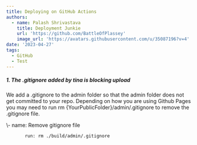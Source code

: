 ```yaml
---
title: Deploying on GitHub Actions
authors:
  - name: Palash Shrivastava
    title: Deployment Junkie
    url: 'https://github.com/BattleOfPlassey'
    image_url: 'https://avatars.githubusercontent.com/u/35087196?v=4'
date: '2023-04-27'
tags:
  - GitHub
  - Test
---
```


##### 1. The .gitignore added by tina is blocking upload

We add a .gitignore to the admin folder so that the admin folder does
 not get committed to your repo. Depending on how you are using Github 
Pages you may need to run rm {YourPublicFolder}/admin/.gitignore to remove the .gitignore file.




<CodeBlock language="YAML" title="deploy.yml">
        \- name: Remove gitignore file

           run: rm ./build/admin/.gitignore


</CodeBlock>
